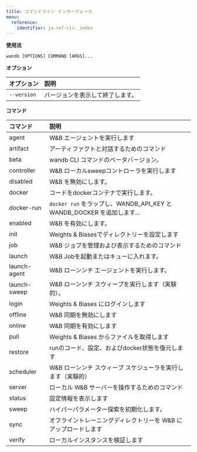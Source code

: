 ---
title: コマンドライン インターフェース
menu:
  reference:
    identifier: ja-ref-cli-_index
---

**使用法**

`wandb [OPTIONS] COMMAND [ARGS]...`

**オプション**

| **オプション** | **説明** |
| :--- | :--- |
| `--version` | バージョンを表示して終了します。 |

**コマンド**

| **コマンド** | **説明** |
| :--- | :--- |
| agent | W&B エージェントを実行します |
| artifact | アーティファクトと対話するためのコマンド |
| beta | wandb CLI コマンドのベータバージョン。 |
| controller | W&B ローカルsweepコントローラを実行します |
| disabled | W&B を無効にします。 |
| docker | コードをdockerコンテナで実行します。 |
| docker-run | `docker run` をラップし、WANDB_API_KEY と WANDB_DOCKER を追加します... |
| enabled | W&B を有効にします。 |
| init | Weights & Biasesでディレクトリーを設定します |
| job | W&B ジョブを管理および表示するためのコマンド |
| launch | W&B Jobを起動またはキューに入れます。 |
| launch-agent | W&B ローンンチ エージェントを実行します。 |
| launch-sweep | W&B ローンンチ スウィープを実行します（実験的）。 |
| login | Weights & Biases にログインします |
| offline | W&B 同期を無効にします |
| online | W&B 同期を有効にします |
| pull | Weights & Biases からファイルを取得します |
| restore | runのコード、設定、およびdocker状態を復元します |
| scheduler | W&B ローンンチ スウィープ スケジューラを実行します（実験的） |
| server | ローカル W&B サーバーを操作するためのコマンド |
| status | 設定情報を表示します |
| sweep | ハイパーパラメーター探索を初期化します。 |
| sync | オフライントレーニングディレクトリーを W&B にアップロードします |
| verify | ローカルインスタンスを検証します |

<Card
  title="wandb disabled"
  href="/ja/ref/cli/wandb-disabled/"
  arrow
/>

<Card
  title="wandb docker"
  href="/ja/ref/cli/wandb-docker/"
  arrow
/>

<Card
  title="wandb docker-run"
  href="/ja/ref/cli/wandb-docker-run/"
  arrow
/>

<Card
  title="wandb init"
  href="/ja/ref/cli/wandb-init/"
  arrow
/>

<Card
  title="wandb offline"
  href="/ja/ref/cli/wandb-offline/"
  arrow
/>

<Card
  title="wandb pull"
  href="/ja/ref/cli/wandb-pull/"
  arrow
/>

<Card
  title="wandb restore"
  href="/ja/ref/cli/wandb-restore/"
  arrow
/>

<Card
  title="wandb sweep"
  href="/ja/ref/cli/wandb-sweep/"
  arrow
/>

<Card
  title="wandb sync"
  href="/ja/ref/cli/wandb-sync/"
  arrow
/>

<Card
  title="wandb verify"
  href="/ja/ref/cli/wandb-verify/"
  arrow
/>

<Card
  title="wandb アーティファクト"
  href="/ja/ref/cli/wandb-artifact/"
  arrow
/>

<Card
  title="wandb サーバー"
  href="/ja/ref/cli/wandb-server/"
  arrow
/>

<Card
  title="wandb エージェント"
  href="/ja/ref/cli/wandb-agent/"
  arrow
/>

<Card
  title="wandb ベータ版"
  href="/ja/ref/cli/wandb-beta/"
  arrow
/>

<Card
  title="wandb ローンンチ"
  href="/ja/ref/cli/wandb-launch/"
  arrow
/>

<Card
  title="wandb ローンンチ-sweep"
  href="/ja/ref/cli/wandb-launch-sweep/"
  arrow
/>

<Card
  title="wandb ローンンチ-エージェント"
  href="/ja/ref/cli/wandb-launch-agent/"
  arrow
/>

<Card
  title="wandb オンライン"
  href="/ja/ref/cli/wandb-online/"
  arrow
/>

<Card
  title="wandb コントローラ"
  href="/ja/ref/cli/wandb-controller/"
  arrow
/>

<Card
  title="wandb ジョブ"
  href="/ja/ref/cli/wandb-job/"
  arrow
/>

<Card
  title="wandb ステータス"
  href="/ja/ref/cli/wandb-status/"
  arrow
/>

<Card
  title="wandb スケジューラー"
  href="/ja/ref/cli/wandb-scheduler/"
  arrow
/>

<Card
  title="wandb ログイン"
  href="/ja/ref/cli/wandb-login/"
  arrow
/>

<Card
  title="wandb 有効"
  href="/ja/ref/cli/wandb-enabled/"
  arrow
/>
